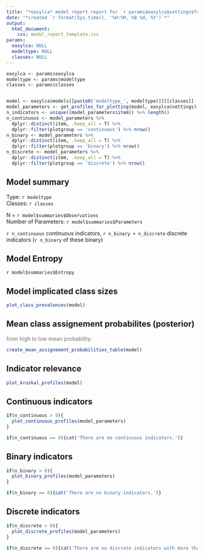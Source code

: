 ```yaml
---
title: "*easylca* model report report for `r params$easylca$settings$folder_name`"
date: "*created `r format(Sys.time(), '%H:%M, %B %d, %Y')`*"
output: 
  html_document:
    css: model_report_template.css
params:
  easylca: NULL
  modeltype: NULL
  classes: NULL
---
```


```r
easylca <- params$easylca 
modeltype <- params$modeltype
classes <- params$classes


model <- easylca$models[[paste0('modeltype_', modeltype)]][[classes]]
model_parameters <- get_profiles_for_plotting(model, easylca$settings)
n_indicators <- unique((model_parameters$item)) %>% length()
n_continuous <- model_parameters %>% 
  dplyr::distinct(item, .keep_all = T) %>% 
  dplyr::filter(plotgroup == 'continuous') %>% nrow()
n_binary <- model_parameters %>% 
  dplyr::distinct(item, .keep_all = T) %>% 
  dplyr::filter(plotgroup == 'binary') %>% nrow()
n_discrete <- model_parameters %>% 
  dplyr::distinct(item, .keep_all = T) %>% 
  dplyr::filter(plotgroup == 'discrete') %>% nrow()
```

## Model summary

Type: `r modeltype`\
Classes: `r classes`

N = `r model$summaries$Observations`\
Number of Parameters: `r model$summaries$Parameters`

`r n_continuous` continuous indicators, `r n_binary + n_discrete` discrete indicators (`r n_binary` of these binary)

## Model Entropy

`r model$summaries$Entropy`

## Model implicated class sizes

```r
plot_class_prevalences(model)
```

## Mean class assignement probabilites (posterior)

[from high to low mean probability:]{style="color: #737373;"}

```r
create_mean_assignement_probabilities_table(model)
```

## Indicator relevance

```r
plot_kruskal_profiles(model)
```

## Continuous indicators

```r
if(n_continuous > 0){
  plot_continuous_profiles(model_parameters)
}
```

```r
if(n_continuous == 0){cat('There are no continuous indicators.')}
```

## Binary indicators

```r
if(n_binary > 0){
  plot_binary_profiles(model_parameters)
}
```

```r
if(n_binary == 0){cat('There are no binary indicators.')}
```

## Discrete indicators

```r
if(n_discrete > 0){
  plot_discrete_profiles(model_parameters)
}
```

```r
if(n_discrete == 0){cat('There are no discrete indicators with more than 2 levels.')}
```
